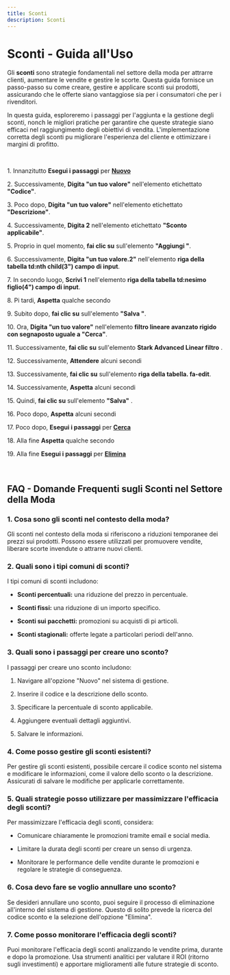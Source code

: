 ```yaml
---
title: Sconti
description: Sconti
---
```

# Sconti \- Guida all\'Uso

Gli **sconti** sono strategie fondamentali nel settore della moda per attrarre clienti\, aumentare le vendite e gestire le scorte\. Questa guida fornisce un passo\-passo su come creare\, gestire e applicare sconti sui prodotti\, assicurando che le offerte siano vantaggiose sia per i consumatori che per i rivenditori\.

In questa guida\, esploreremo i passaggi per l\'aggiunta e la gestione degli sconti\, nonch le migliori pratiche per garantire che queste strategie siano efficaci nel raggiungimento degli obiettivi di vendita\. L\'implementazione corretta degli sconti pu migliorare l\'esperienza del cliente e ottimizzare i margini di profitto\.

&nbsp;

1\. Innanzitutto **Esegui i passaggi** per **[Nuovo](/docs/Z_Operazioni%20base/Nuovo)**

2\. Successivamente\, **Digita \"un tuo valore\"** nell\'elemento etichettato **\"Codice\"**\.

3\. Poco dopo\, **Digita \"un tuo valore\"** nell\'elemento etichettato **\"Descrizione\"**\.

4\. Successivamente\, **Digita 2** nell\'elemento etichettato **\"Sconto applicabile\"**\.

5\. Proprio in quel momento\, **fai clic su** sull\'elemento **\"Aggiungi \"**\.

6\. Successivamente\, **Digita \"un tuo valore\.2\"** nell\'elemento **riga della tabella td\:nth child\(3\"\) campo di input**\.

7\. In secondo luogo\, **Scrivi 1** nell\'elemento **riga della tabella td\:nesimo figlio\(4\"\) campo di input**\.

8\. Pi tardi\, **Aspetta** qualche secondo

9\. Subito dopo\, **fai clic su** sull\'elemento **\"Salva \"**\.

10\. Ora\, **Digita \"un tuo valore\"** nell\'elemento **filtro lineare avanzato rigido con segnaposto uguale a \"Cerca\"**\.

11\. Successivamente\, **fai clic su** sull\'elemento **Stark Advanced Linear filtro** \.

12\. Successivamente\, **Attendere** alcuni secondi

13\. Successivamente\, **fai clic su** sull\'elemento **riga della tabella\. fa\-edit**\.

14\. Successivamente\, **Aspetta** alcuni secondi

15\. Quindi\, **fai clic su** sull\'elemento **\"Salva\"** \.

16\. Poco dopo\, **Aspetta** alcuni secondi

17\. Poco dopo\, **Esegui i passaggi** per **[Cerca](/docs/Z_Operazioni%20base/Cerca)**

18\. Alla fine **Aspetta** qualche secondo

19\. Alla fine **Esegui i passaggi** per **[Elimina](/docs/Z_Operazioni%20base/Elimina)**

&nbsp;

## FAQ \- Domande Frequenti sugli Sconti nel Settore della Moda

### 1\. **Cosa sono gli sconti nel contesto della moda\?**

Gli sconti nel contesto della moda si riferiscono a riduzioni temporanee dei prezzi sui prodotti\. Possono essere utilizzati per promuovere vendite\, liberare scorte invendute o attrarre nuovi clienti\.

### 2\. **Quali sono i tipi comuni di sconti\?**

I tipi comuni di sconti includono\:

- **Sconti percentuali\:** una riduzione del prezzo in percentuale\.

- **Sconti fissi\:** una riduzione di un importo specifico\.

- **Sconti sui pacchetti\:** promozioni su acquisti di pi articoli\.

- **Sconti stagionali\:** offerte legate a particolari periodi dell\'anno\.

### 3\. **Quali sono i passaggi per creare uno sconto\?**

I passaggi per creare uno sconto includono\:

1. Navigare all\'opzione \"Nuovo\" nel sistema di gestione\.

2. Inserire il codice e la descrizione dello sconto\.

3. Specificare la percentuale di sconto applicabile\.

4. Aggiungere eventuali dettagli aggiuntivi\.

5. Salvare le informazioni\.

### 4\. **Come posso gestire gli sconti esistenti\?**

Per gestire gli sconti esistenti\,  possibile cercare il codice sconto nel sistema e modificare le informazioni\, come il valore dello sconto o la descrizione\. Assicurati di salvare le modifiche per applicarle correttamente\.

### 5\. **Quali strategie posso utilizzare per massimizzare l\'efficacia degli sconti\?**

Per massimizzare l\'efficacia degli sconti\, considera\:

- Comunicare chiaramente le promozioni tramite email e social media\.

- Limitare la durata degli sconti per creare un senso di urgenza\.

- Monitorare le performance delle vendite durante le promozioni e regolare le strategie di conseguenza\.

### 6\. **Cosa devo fare se voglio annullare uno sconto\?**

Se desideri annullare uno sconto\, puoi seguire il processo di eliminazione all\'interno del sistema di gestione\. Questo di solito prevede la ricerca del codice sconto e la selezione dell\'opzione \"Elimina\"\.

### 7\. **Come posso monitorare l\'efficacia degli sconti\?**

Puoi monitorare l\'efficacia degli sconti analizzando le vendite prima\, durante e dopo la promozione\. Usa strumenti analitici per valutare il ROI \(ritorno sugli investimenti\) e apportare miglioramenti alle future strategie di sconto\.